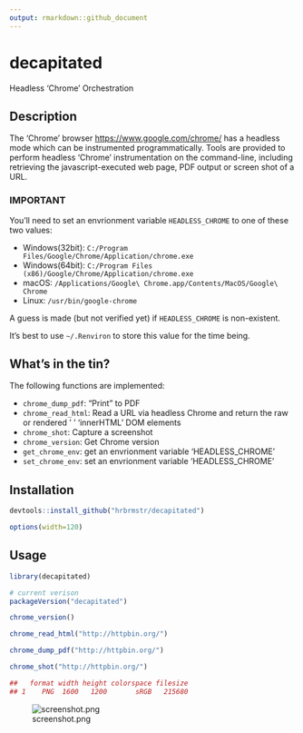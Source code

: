 ```yaml
---
output: rmarkdown::github_document
---
```


# decapitated

Headless 'Chrome' Orchestration

## Description

The 'Chrome' browser <https://www.google.com/chrome/> has a headless mode
which can be instrumented programmatically. Tools are provided to perform headless
'Chrome' instrumentation on the command-line, including retrieving the javascript-executed web page, PDF output or screen shot of a URL.

### IMPORTANT

You'll need to set an envrionment variable `HEADLESS_CHROME` to one of these two values:

- Windows(32bit): `C:/Program Files/Google/Chrome/Application/chrome.exe`
- Windows(64bit): `C:/Program Files (x86)/Google/Chrome/Application/chrome.exe`
- macOS: `/Applications/Google\ Chrome.app/Contents/MacOS/Google\ Chrome`
- Linux: `/usr/bin/google-chrome`

A guess is made (but not verified yet) if `HEADLESS_CHROME` is non-existent.

It's best to use `~/.Renviron` to store this value for the time being.

## What's in the tin?

The following functions are implemented:

- `chrome_dump_pdf`:	"Print" to PDF
- `chrome_read_html`:	Read a URL via headless Chrome and return the raw or rendered '<body>' 'innerHTML' DOM elements
- `chrome_shot`:	Capture a screenshot
- `chrome_version`:	Get Chrome version
- `get_chrome_env`:	get an envrionment variable 'HEADLESS_CHROME'
- `set_chrome_env`:	set an envrionment variable 'HEADLESS_CHROME'

## Installation

```r
devtools::install_github("hrbrmstr/decapitated")
```

```r
options(width=120)
```

## Usage

```r
library(decapitated)

# current verison
packageVersion("decapitated")

chrome_version()

chrome_read_html("http://httpbin.org/")
```

```r
chrome_dump_pdf("http://httpbin.org/")
```

```r
chrome_shot("http://httpbin.org/")

##   format width height colorspace filesize
## 1    PNG  1600   1200       sRGB   215680
```

![screenshot.png](screenshot.png)

